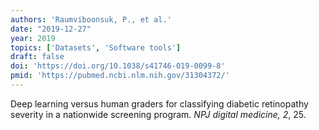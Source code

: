 ```yaml
---
authors: 'Raumviboonsuk, P., et al.'
date: "2019-12-27"
year: 2019
topics: ['Datasets', 'Software tools']
draft: false
doi: 'https://doi.org/10.1038/s41746-019-0099-8'
pmid: 'https://pubmed.ncbi.nlm.nih.gov/31304372/'
---
```


Deep learning versus human graders for classifying diabetic retinopathy severity in a nationwide screening program.
*NPJ digital medicine, 2*, 25.